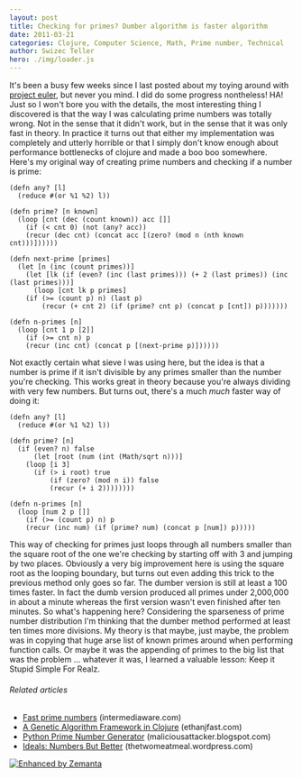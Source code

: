 ```yaml
---
layout: post
title: Checking for primes? Dumber algorithm is faster algorithm
date: 2011-03-21
categories: Clojure, Computer Science, Math, Prime number, Technical
author: Swizec Teller
hero: ./img/loader.js
---
```


It's been a busy few weeks since I last posted about my toying around with [project euler](http://projecteuler.net/ "Project Euler"), but never you mind. I did do some progress nontheless! HA! Just so I won't bore you with the details, the most interesting thing I discovered is that the way I was calculating prime numbers was totally wrong. Not in the sense that it didn't work, but in the sense that it was only fast in theory. In practice it turns out that either my implementation was completely and utterly horrible or that I simply don't know enough about performance bottlenecks of clojure and made a boo boo somewhere. Here's my original way of creating prime numbers and checking if a number is prime:

    (defn any? [l]
      (reduce #(or %1 %2) l))

    (defn prime? [n known]
      (loop [cnt (dec (count known)) acc []]
        (if (< cnt 0) (not (any? acc))
    	(recur (dec cnt) (concat acc [(zero? (mod n (nth known cnt)))])))))

    (defn next-prime [primes]
      (let [n (inc (count primes))]
        (let [lk (if (even? (inc (last primes))) (+ 2 (last primes)) (inc (last primes)))]
          (loop [cnt lk p primes]
    	(if (>= (count p) n) (last p)
    	    (recur (+ cnt 2) (if (prime? cnt p) (concat p [cnt]) p)))))))

    (defn n-primes [n]
      (loop [cnt 1 p [2]]
        (if (>= cnt n) p
    	(recur (inc cnt) (concat p [(next-prime p)])))))

Not exactly certain what sieve I was using here, but the idea is that a number is prime if it isn't divisible by any primes smaller than the number you're checking. This works great in theory because you're always dividing with very few numbers. But turns out, there's a much _much_ faster way of doing it:

    (defn any? [l]
      (reduce #(or %1 %2) l))

    (defn prime? [n]
      (if (even? n) false
          (let [root (num (int (Math/sqrt n)))]
    	(loop [i 3]
    	  (if (> i root) true
    	      (if (zero? (mod n i)) false
    		  (recur (+ i 2))))))))

    (defn n-primes [n]
      (loop [num 2 p []]
        (if (>= (count p) n) p
    	(recur (inc num) (if (prime? num) (concat p [num]) p)))))

This way of checking for primes just loops through all numbers smaller than the square root of the one we're checking by starting off with 3 and jumping by two places. Obviously a very big improvement here is using the square root as the looping boundary, but turns out even adding this trick to the previous method only goes so far. The dumber version is still at least a 100 times faster. In fact the dumb version produced all primes under 2,000,000 in about a minute whereas the first version wasn't even finished after ten minutes. So what's happening here? Considering the sparseness of prime number distribution I'm thinking that the dumber method performed at least ten times more divisions. My theory is that maybe, just maybe, the problem was in copying that huge arse list of known primes around when performing function calls. Or maybe it was the appending of primes to the big list that was the problem ... whatever it was, I learned a valuable lesson: Keep it Stupid Simple For Realz.

###### Related articles

-   [Fast prime numbers](http://www.intermediaware.com/blog/846/hack-of-the-day-fast-prime-numbers) (intermediaware.com)
-   [A Genetic Algorithm Framework in Clojure](http://blog.ethanjfast.com/2009/09/ga-framework/) (ethanjfast.com)
-   [Python Prime Number Generator](http://maliciousattacker.blogspot.com/2010/12/python-prime-number-generator.html) (maliciousattacker.blogspot.com)
-   [Ideals: Numbers But Better](http://thetwomeatmeal.wordpress.com/2011/03/08/ideals-numbers-but-better/) (thetwomeatmeal.wordpress.com)

[![Enhanced by Zemanta](http://img.zemanta.com/zemified_e.png?x-id=c9491d9b-7861-42c3-b3fc-91e46335a18e)](http://www.zemanta.com/ "Enhanced by Zemanta")
